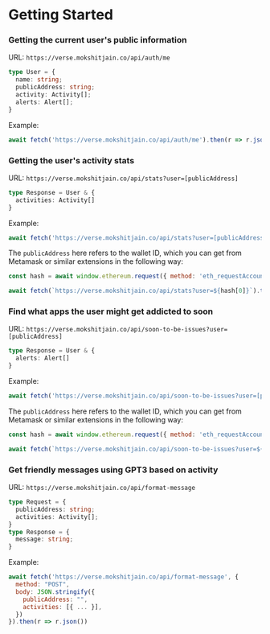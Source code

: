 
# Getting Started

### Getting the current user's public information

URL: `https://verse.mokshitjain.co/api/auth/me`

```ts
type User = {
  name: string;
  publicAddress: string;
  activity: Activity[];
  alerts: Alert[];
}
```

Example:

```js
await fetch('https://verse.mokshitjain.co/api/auth/me').then(r => r.json())
```

### Getting the user's activity stats

URL: `https://verse.mokshitjain.co/api/stats?user=[publicAddress]`

```ts
type Response = User & {
  activities: Activity[]
}
```

Example:

```js
await fetch('https://verse.mokshitjain.co/api/stats?user=[publicAddress]').then(r => r.json())
```

The `publicAddress` here refers to the wallet ID, which you can get from Metamask or similar extensions in the following way:

```js
const hash = await window.ethereum.request({ method: 'eth_requestAccounts' })

await fetch(`https://verse.mokshitjain.co/api/stats?user=${hash[0]}`).then(r => r.json())
```

### Find what apps the user might get addicted to soon

URL: `https://verse.mokshitjain.co/api/soon-to-be-issues?user=[publicAddress]`

```ts
type Response = User & {
  alerts: Alert[]
}
```

Example:

```js
await fetch('https://verse.mokshitjain.co/api/soon-to-be-issues?user=[publicAddress]').then(r => r.json())
```

The `publicAddress` here refers to the wallet ID, which you can get from Metamask or similar extensions in the following way:

```js
const hash = await window.ethereum.request({ method: 'eth_requestAccounts' })

await fetch(`https://verse.mokshitjain.co/api/soon-to-be-issues?user=${hash[0]}`).then(r => r.json())
```

### Get friendly messages using GPT3 based on activity

URL: `https://verse.mokshitjain.co/api/format-message`

```ts
type Request = {
  publicAddress: string;
  activities: Activity[];
}
type Response = {
  message: string;
}
```

Example:

```js
await fetch('https://verse.mokshitjain.co/api/format-message', {
  method: "POST",
  body: JSON.stringify({
    publicAddress: "",
    activities: [{ ... }],
  })
}).then(r => r.json())
```
